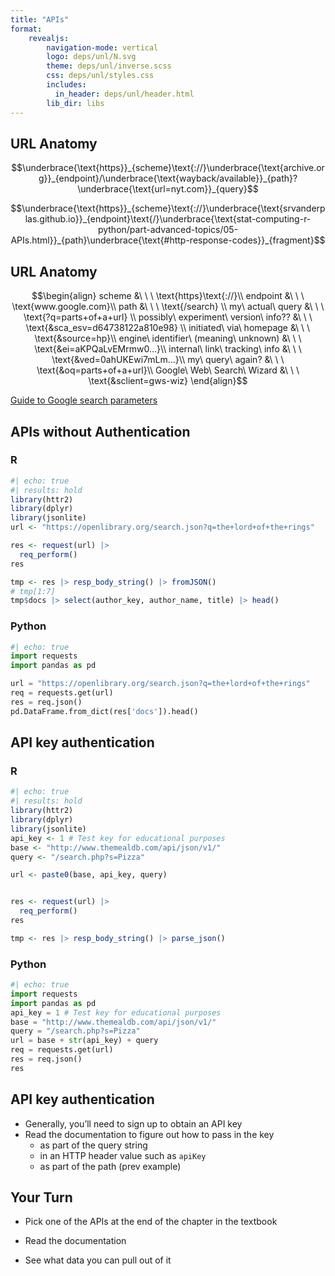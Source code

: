 ```yaml
---
title: "APIs"
format: 
    revealjs:
        navigation-mode: vertical
        logo: deps/unl/N.svg
        theme: deps/unl/inverse.scss
        css: deps/unl/styles.css
        includes:
          in_header: deps/unl/header.html
        lib_dir: libs
---
```



## URL Anatomy {.scrollable .smaller}

$$\underbrace{\text{https}}_{scheme}\text{://}\underbrace{\text{archive.org}}_{endpoint}/\underbrace{\text{wayback/available}}_{path}?\underbrace{\text{url=nyt.com}}_{query}$$

$$\underbrace{\text{https}}_{scheme}\text{://}\underbrace{\text{srvanderplas.github.io}}_{endpoint}\text{/}\underbrace{\text{stat-computing-r-python/part-advanced-topics/05-APIs.html}}_{path}\underbrace{\text{#http-response-codes}}_{fragment}$$


## URL Anatomy {.scrollable .smaller}

$$\begin{align}
scheme                                  &\ \ \   \text{https}\text{://}\\
endpoint                                &\ \ \ \text{www.google.com}\\
path                                    &\ \ \  \text{/search} \\
my\ actual\ query                       &\ \ \  \text{?q=parts+of+a+url} \\
possibly\ experiment\ version\ info??   &\ \ \  \text{&sca_esv=d64738122a810e98} \\
initiated\ via\ homepage                &\ \ \  \text{&source=hp}\\
engine\ identifier\ (meaning\ unknown)  &\ \ \  \text{&ei=aKPQaLvEMrmw0...}\\
internal\ link\ tracking\ info          &\ \ \  \text{&ved=0ahUKEwi7mLm...}\\
my\ query\ again?                       &\ \ \  \text{&oq=parts+of+a+url}\\
Google\ Web\ Search\ Wizard             &\ \ \  \text{&sclient=gws-wiz} \end{align}$$
<!-- \text{&gs_lp=Egdnd3Mtd2l6Ig5wYXJ0cyBvZiBhIHVybDIFEAAYgAQyBRAAGIAEMgUQABiABDIFEAAYgAQyBRAAGIAEMgUQABiABDIFEAAYgAQyBRAAGIAEMgUQABiABDILEAAYgAQYhgMYigVIqxZQAFi-C3AAeACQAQCYAW-gAfcJqgEEMTEuM7gBA8gBAPgBAZgCDqACogrCAg4QLhiABBixAxjRAxjHAcICDhAuGIAEGLEDGIMBGIoFwgILEAAYgAQYsQMYgwHCAgsQLhiABBjRAxjHAcICERAuGIAEGLEDGNEDGIMBGMcBwgIOEAAYgAQYsQMYgwEYigXCAgsQLhiABBixAxiDAcICDhAuGIAEGMcBGI4FGK8BwgILEAAYgAQYsQMYyQPCAgsQABiABBiSAxiKBcICCxAuGIAEGMcBGK8BwgIOEC4YgAQYsQMYxwEYrwHCAhEQLhiABBixAxjRAxjHARiKBcICCBAAGIAEGJIDwgIIEAAYgAQYsQOYAwCSBwQxMS4zoAfzhQGyBwQxMS4zuAeiCsIHBTAuOC42yAcm} & base64\ encoded\ search\ query\ and\ client\ info??\\ -->

[Guide to Google search parameters](https://serpapi.com/blog/google-search-parameters/#the-q-parameter)

## APIs without Authentication {.scrollable .smaller}

::: panel-tabset
### R

```r
#| echo: true
#| results: hold
library(httr2)
library(dplyr)
library(jsonlite)
url <- "https://openlibrary.org/search.json?q=the+lord+of+the+rings"

res <- request(url) |>
  req_perform()
res

tmp <- res |> resp_body_string() |> fromJSON()
# tmp[1:7]
tmp$docs |> select(author_key, author_name, title) |> head()
```

### Python

```python
#| echo: true
import requests
import pandas as pd

url = "https://openlibrary.org/search.json?q=the+lord+of+the+rings"
req = requests.get(url)
res = req.json()
pd.DataFrame.from_dict(res['docs']).head()
```

:::



## API key authentication


::: panel-tabset
### R

```r
#| echo: true
#| results: hold
library(httr2)
library(dplyr)
library(jsonlite)
api_key <- 1 # Test key for educational purposes
base <- "http://www.themealdb.com/api/json/v1/"
query <- "/search.php?s=Pizza"

url <- paste0(base, api_key, query)


res <- request(url) |>
  req_perform()
res

tmp <- res |> resp_body_string() |> parse_json()
```

### Python

```python
#| echo: true
import requests
import pandas as pd
api_key = 1 # Test key for educational purposes
base = "http://www.themealdb.com/api/json/v1/"
query = "/search.php?s=Pizza"
url = base + str(api_key) + query
req = requests.get(url)
res = req.json()
res
```

:::



## API key authentication

- Generally, you'll need to sign up to obtain an API key
- Read the documentation to figure out how to pass in the key
    - as part of the query string
    - in an HTTP header value such as `apiKey`
    - as part of the path (prev example)

## Your Turn {.inverse}

- Pick one of the APIs at the end of the chapter in the textbook

- Read the documentation

- See what data you can pull out of it
